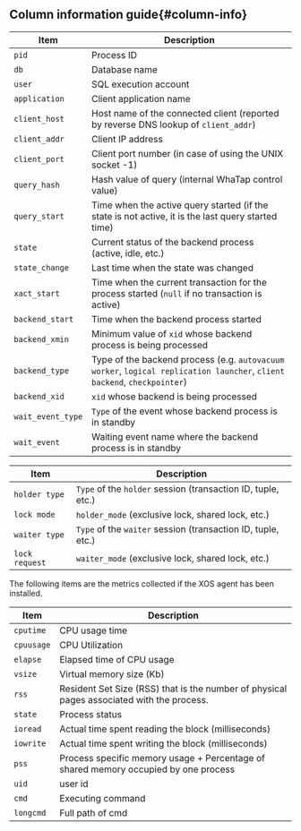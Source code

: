 ## Column information guide{#column-info}

<Tabs groupId="db-columns">

<TabItem value="activesession" label="Active session">

| Item              | Description                                                                                                              |
| ----------------- | ------------------------------------------------------------------------------------------------------------------------ |
| `pid`             | Process ID                                                                                                               |
| `db`              | Database name                                                                                                            |
| `user`            | SQL execution account                                                                                                    |
| `application`     | Client application name                                                                                                  |
| `client_host`     | Host name of the connected client (reported by reverse DNS lookup of `client_addr`)                                      |
| `client_addr`     | Client IP address                                                                                                        |
| `client_port`     | Client port number (in case of using the UNIX socket -1)                                                                 |
| `query_hash`      | Hash value of query (internal WhaTap control value)                                                                      |
| `query_start`     | Time when the active query started (if the state is not active, it is the last query started time)                       |
| `state`           | Current status of the backend process (active, idle, etc.)                                                               |
| `state_change`    | Last time when the state was changed                                                                                     |
| `xact_start`      | Time when the current transaction for the process started (`null` if no transaction is active)                           |
| `backend_start`   | Time when the backend process started                                                                                    |
| `backend_xmin`    | Minimum value of `xid` whose backend process is being processed                                                          |
| `backend_type`    | Type of the backend process (e.g. `autovacuum worker`, `logical replication launcher`, `client backend`, `checkpointer`) |
| `backend_xid`     | `xid` whose backend is being processed                                                                                   |
| `wait_event_type` | `Type` of the event whose backend process is in standby                                                                  |
| `wait_event`      | Waiting event name where the backend process is in standby                                                               |

</TabItem>

<TabItem value="locktree" label="Lock tree">

| Item           | Description                                                  |
| -------------- | ------------------------------------------------------------ |
| `holder type`  | `Type` of the `holder` session (transaction ID, tuple, etc.) |
| `lock mode`    | `holder_mode` (exclusive lock, shared lock, etc.)            |
| `waiter type`  | `Type` of the `waiter` session (transaction ID, tuple, etc.) |
| `lock request` | `waiter_mode` (exclusive lock, shared lock, etc.)            |

</TabItem>

<TabItem value="process-info" label="Process information">

The following items are the metrics collected if the XOS agent has been installed.

| Item       | Description                                                                               |
| ---------- | ----------------------------------------------------------------------------------------- |
| `cputime`  | CPU usage time                                                                            |
| `cpuusage` | CPU Utilization                                                                           |
| `elapse`   | Elapsed time of CPU usage                                                                 |
| `vsize`    | Virtual memory size (Kb)                                                                  |
| `rss`      | Resident Set Size (RSS) that is the number of physical pages associated with the process. |
| `state`    | Process status                                                                            |
| `ioread`   | Actual time spent reading the block (milliseconds)                                        |
| `iowrite`  | Actual time spent writing the block (milliseconds)                                        |
| `pss`      | Process specific memory usage + Percentage of shared memory occupied by one process       |
| `uid`      | user id                                                                                   |
| `cmd`      | Executing command                                                                         |
| `longcmd`  | Full path of cmd                                                                          |

</TabItem>
</Tabs>
